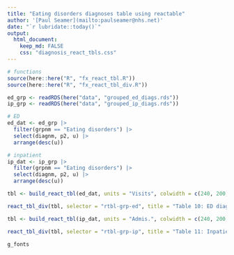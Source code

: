 ```yaml
---
title: "Eating disorders diagnoses table using reactable"
author: '[Paul Seamer](mailto:paulseamer@nhs.net)'
date: "`r lubridate::today()`"
output:
  html_document:
    keep_md: FALSE
    css: "diagnosis_react_tbls.css"
---
```


```r
# functions
source(here::here("R", "fx_react_tbl.R"))
source(here::here("R", "fx_react_tbl_div.R"))
```

```r
ed_grp <- readRDS(here("data", "grouped_ed_diags.rds"))
ip_grp <- readRDS(here("data", "grouped_ip_diags.rds"))

# ED
ed_dat <- ed_grp |>
  filter(grpnm == "Eating disorders") |> 
  select(diagnm, p2, u) |>
  arrange(desc(u))

# inpatient
ip_dat <- ip_grp |>
  filter(grpnm == "Eating disorders") |> 
  select(diagnm, p2, u) |>
  arrange(desc(u))
```

```r
tbl <- build_react_tbl(ed_dat, units = "Visits", colwidth = c(240, 200, 200))

react_tbl_div(tbl, selector = "rtbl-grp-ed", title = "Table 10: ED diagnoses of eating disorders")
```

```r
tbl <- build_react_tbl(ip_dat, units = "Admis.", colwidth = c(240, 200, 200))

react_tbl_div(tbl, selector = "rtbl-grp-ip", title = "Table 11: Inpatient diagnoses of eating disorders")
```

```r
g_fonts
```

